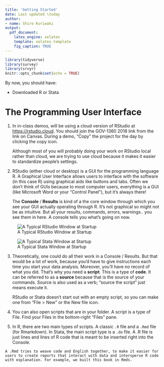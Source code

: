 ```yaml
---
title: 'Getting Started'
date: Last updated \today
author:
- name: Shiro Kuriwaki
output:
  pdf_document:
    latex_engine: xelatex
    template: xelatex.template
    fig_caption: TRUE
---
```



```r
library(tidyverse)
library(survey)
library(srvyr)
knitr::opts_chunk$set(echo = TRUE)
```

By now, you should have:

* Downloaded R or Stata


# The Programming User Interface


1. In in-class demos, will be using a cloud version of RStudio at <https://rstudio.cloud>. You should join the GOV-1360 2018 link from the link on Canvas. During a demo, "Copy" the project for the day by clicking the copy icon.  

    Although most of you will probably doing your work on RStudio local rather than cloud, we are trying to use cloud because it makes it easier to standardize people's settings.  

2.  RStudio (either cloud or desktop) is a GUI for the programming language R. A Graphical User Interface allows users to interface with the software (in this case R) using graphical aids like buttons and tabs. Often we don't think of GUIs because to most computer users, everything is a GUI (like Microsoft Word or your "Control Panel"), but it's always there!

    The __Console__ / __Results__ is kind of a the core window through which you see your GUI actually operating through R. It's not graphical so might not be as intuitive. But all your results, commands, errors, warnings.. you see them in here. A console tells you what's going on now. 

![A Typical RStudio Window at Startup](images/11_1_rstudio-startup.png)


![A Typical Stata Window at Startup](images/11_1_stata_startup.png)

3.  Theoretically, one could do all their work in a Console / Results. But that would be a lot of work, because you'd have to give instructions each time you start your data analysis. Moreover, you'll have no record of what you did. That's why you need a __script__. This is a type of __code__. It can be referred to as a __source__ because that is the source of your commands. Source is also used as a verb; "source the script" just means execute it. 

    RStudio or Stata doesn't start out with an empty script, so you can make one from "File > New" or the New file icon.

4.  You can also open scripts that are in your folder. A script is a type of File. Find your Files in the bottom-right "Files" pane. 

5.   In R, there are two main types of scripts. A classic `.R` file and a `.Rmd` file (for Rmarkdown). In Stata, the main script type is a `.do` file. A .R file is just lines and lines of R code that is meant to be inserted right into the Console. 


    A .Rmd tries to weave code and English together, to make it easier for users to create reports that interact with data and intersperse R code with explanation. For example, we built this book in Rmds. 
